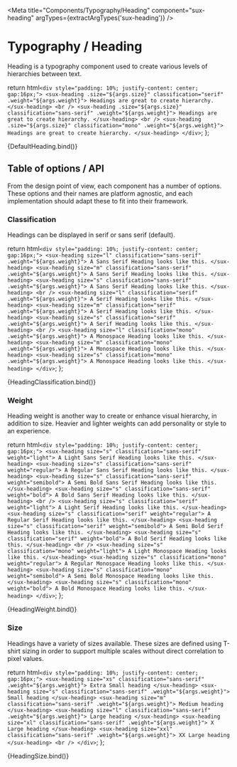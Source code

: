 
<Meta title="Components/Typography/Heading" component="sux-heading" argTypes={extractArgTypes('sux-heading')} />

# Typography / Heading

Heading is a typography component used to create various levels of hierarchies between text.

  return html`
    <div style="padding: 10%; justify-content: center; gap:16px;">
      <sux-heading .size="${args.size}" classification="serif" .weight="${args.weight}"> Headings are great to create hierarchy. </sux-heading>
      <br />
      <sux-heading .size="${args.size}" classification="sans-serif" .weight="${args.weight}"> Headings are great to create hierarchy. </sux-heading>
      <br />
      <sux-heading .size="${args.size}" classification="mono" .weight="${args.weight}"> Headings are great to create hierarchy. </sux-heading>
    </div>
  `;
};

<Canvas>
  <Story name="Playground">{DefaultHeading.bind()}</Story>
</Canvas>

## Table of options / API

From the design point of view, each component has a number of options. These options and their names are platform agnostic, and each implementation should adapt these to fit into their framework.

<ArgsTable of="sux-heading" />

### Classification

Headings can be displayed in serif or sans serif (default).

  return html`
    <div style="padding: 10%; justify-content: center; gap:16px;">
      <sux-heading size="l" classification="sans-serif" .weight="${args.weight}"> A Sans Serif Heading looks like this. </sux-heading>
      <sux-heading size="m" classification="sans-serif" .weight="${args.weight}"> A Sans Serif Heading looks like this. </sux-heading>
      <sux-heading size="s" classification="sans-serif" .weight="${args.weight}"> A Sans Serif Heading looks like this. </sux-heading>
      <br />
      <sux-heading size="l" classification="serif" .weight="${args.weight}"> A Serif Heading looks like this. </sux-heading>
      <sux-heading size="m" classification="serif" .weight="${args.weight}"> A Serif Heading looks like this. </sux-heading>
      <sux-heading size="s" classification="serif" .weight="${args.weight}"> A Serif Heading looks like this. </sux-heading>
      <br />
      <sux-heading size="l" classification="mono" .weight="${args.weight}"> A Monospace Heading looks like this. </sux-heading>
      <sux-heading size="m" classification="mono" .weight="${args.weight}"> A Monospace Heading looks like this. </sux-heading>
      <sux-heading size="s" classification="mono" .weight="${args.weight}"> A Monospace Heading looks like this. </sux-heading>
    </div>
  `;
};

<Canvas>
  <Story name="Classification">{HeadingClassification.bind()}</Story>
</Canvas>

### Weight

Heading weight is another way to create or enhance visual hierarchy, in addition to size. Heavier and lighter weights can add personality or style to an experience.

  return html`
    <div style="padding: 10%; justify-content: center; gap:16px;">
      <sux-heading size="s" classification="sans-serif" weight="light"> A Light Sans Serif Heading looks like this. </sux-heading>
      <sux-heading size="s" classification="sans-serif" weight="regular"> A Regular Sans Serif Heading looks like this. </sux-heading>
      <sux-heading size="s" classification="sans-serif" weight="semibold"> A Semi Bold Sans Serif Heading looks like this. </sux-heading>
      <sux-heading size="s" classification="sans-serif" weight="bold"> A Bold Sans Serif Heading looks like this. </sux-heading>
      <br />
      <sux-heading size="s" classification="serif" weight="light"> A Light Serif Heading looks like this. </sux-heading>
      <sux-heading size="s" classification="serif" weight="regular"> A Regular Serif Heading looks like this. </sux-heading>
      <sux-heading size="s" classification="serif" weight="semibold"> A Semi Bold Serif Heading looks like this. </sux-heading>
      <sux-heading size="s" classification="serif" weight="bold"> A Bold Serif Heading looks like this. </sux-heading>
      <br />
      <sux-heading size="s" classification="mono" weight="light"> A Light Monospace Heading looks like this. </sux-heading>
      <sux-heading size="s" classification="mono" weight="regular"> A Regular Monospace Heading looks like this. </sux-heading>
      <sux-heading size="s" classification="mono" weight="semibold"> A Semi Bold Monospace Heading looks like this. </sux-heading>
      <sux-heading size="s" classification="mono" weight="bold"> A Bold Monospace Heading looks like this. </sux-heading>
    </div>
  `;
};

<Canvas>
  <Story name="Weight">{HeadingWeight.bind()}</Story>
</Canvas>

### Size

Headings have a variety of sizes available. These sizes are defined using T-shirt sizing in order to support multiple scales without direct correlation to pixel values.

  return html`
    <div style="padding: 10%; justify-content: center; gap:16px;">
      <sux-heading size="xs" classification="sans-serif" .weight="${args.weight}"> Extra Small heading </sux-heading>
      <sux-heading size="s" classification="sans-serif" .weight="${args.weight}"> Small heading </sux-heading>
      <sux-heading size="m" classification="sans-serif" .weight="${args.weight}"> Medium heading </sux-heading>
      <sux-heading size="l" classification="sans-serif" .weight="${args.weight}"> Large heading </sux-heading>
      <sux-heading size="xl" classification="sans-serif" .weight="${args.weight}"> X Large heading </sux-heading>
      <sux-heading size="xxl" classification="sans-serif" .weight="${args.weight}"> XX Large heading </sux-heading>
      <br />
    </div>
  `;
};

<Canvas>
  <Story name="Size">{HeadingSize.bind()}</Story>
</Canvas>
